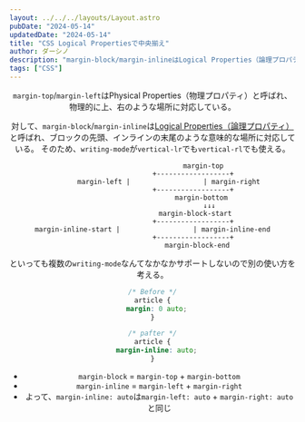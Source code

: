 ```yaml
---
layout: ../../../layouts/Layout.astro
pubDate: "2024-05-14"
updatedDate: "2024-05-14"
title: "CSS Logical Propertiesで中央揃え"
author: ダーシノ
description: "margin-block/margin-inlineはLogical Properties（論理プロパティ）と呼ばれ、ブロックの先頭、インラインの末尾のような意味的な場所に対応している。 そのため、writing-modeがvertical-lrでもvertical-rlでも使える。"
tags: ["CSS"]
---
```



<Header {...frontmatter} />

`margin-top`/`margin-left`はPhysical Properties（物理プロパティ）と呼ばれ、物理的に上、右のような場所に対応している。

対して、`margin-block`/`margin-inline`は[Logical Properties（論理プロパティ）](https://developer.mozilla.org/ja/docs/Web/CSS/CSS_logical_properties_and_values)と呼ばれ、ブロックの先頭、インラインの末尾のような意味的な場所に対応している。
そのため、`writing-mode`が`vertical-lr`でも`vertical-rl`でも使える。


```text
                         margin-top
                    +------------------+
        margin-left |                  | margin-right
                    +------------------+
                        margin-bottom
                            ↓↓↓
                     margin-block-start
                    +------------------+
margin-inline-start |                  | margin-inline-end
                    +------------------+
                      margin-block-end
```

といっても複数の`writing-mode`なんてなかなかサポートしないので別の使い方を考える。

```css
/* Before */
article {
  margin: 0 auto;
}

/* pafter */
article {
  margin-inline: auto;
}
```

- `margin-block` = `margin-top` + `margin-bottom`
- `margin-inline` = `margin-left` + `margin-right`
- よって、`margin-inline: auto`は`margin-left: auto` + `margin-right: auto`と同じ
